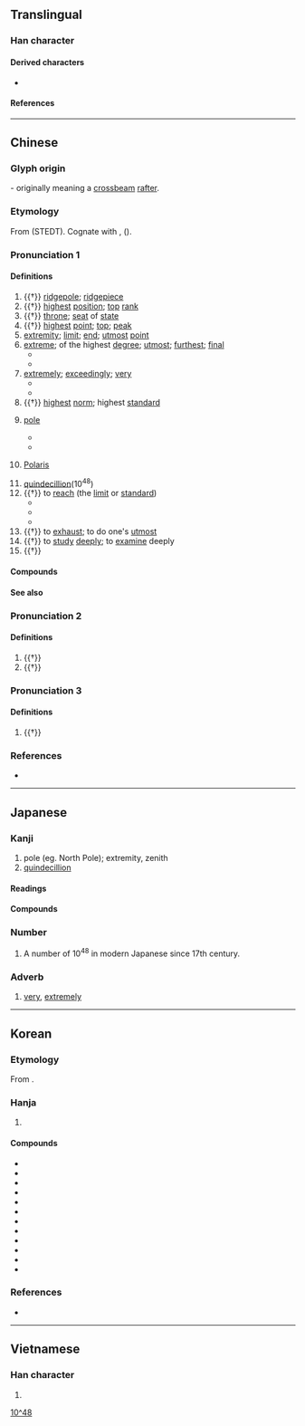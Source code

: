 {{also|极}}
{{character info}}
==Translingual==

===Han character===
{{Han char|rn=75|rad=木|as=08|sn=12|four=41914|canj=DMEM,DNEM|ids=⿰木亟}}

====Derived characters====
* {{l|mul|[[𤺷]], [[𦽯]], [[𨅰]], [[𮔼]]}}

====References====
{{Han ref|kx=0542.020|dkj=15181|dj=0929.070|hdz=21240.100|uh=6975}}

----

==Chinese==
{{zh-forms|s=极}}

===Glyph origin===
{{Han etym}}
{{Han compound|木|亟|c1=s|t1=tree, wood|c2=p|ls=psc}} - originally meaning a [[crossbeam]] [[rafter]].

===Etymology===
From {{inh|zh|sit-pro|*kak||expensive; at its peak}} (STEDT). Cognate with {{och-l|亟|id=2|urgent}}, {{och-l|殛|to kill}} ({{zh-ref|Schuessler, 2007}}).

===Pronunciation 1===
{{zh-pron
|m=jí
|m-s=
|c=gik6
|c-t=
|g=
|h=pfs=khi̍t;gd=kid6
|j=
|mb=gĭ
|md=gĭk
|mn=qz:kia̍k/tw,xm,zz:ke̍k
|mn-t=gêg8
|w=5jjiq
|x=
|mc=y
|oc=y
|cat=n,num,a,adv,v
}}

====Definitions====
{{zh-hanzi}}

# {{†}} [[ridgepole]]; [[ridgepiece]]
# {{†}} [[high]]est [[position]]; [[top]] [[rank]]
# {{†}} [[throne]]; [[seat]] of [[state]]
# {{†}} [[high]]est [[point]]; [[top]]; [[peak]]
# [[extremity]]; [[limit]]; [[end]]; [[utmost]] [[point]]
# [[extreme]]; of the highest [[degree]]; [[utmost]]; [[furthest]]; [[final]]
#* {{zh-x|極品|item of the highest quality}}
#* {{zh-x|極限|limit, the utmost limits}}
# [[extremely]]; [[exceedingly]]; [[very]]
#* {{zh-x|極了|extremely}}
#* {{zh-x|它 被 切{qiē} 得{de} 極 薄{báo}。|It was cut wafer-thin.}}
# {{†}} [[high]]est [[norm]]; highest [[standard]]
# {{lb|zh|geography|physics}} [[pole]]
#* {{zh-x|北極|north pole}}
#* {{zh-x|陰極|negative pole, cathode}}
# {{lb|zh|astronomy}} [[Polaris]]
# [[quindecillion]](10<sup>48</sup>)
# {{†}} to [[reach]] (the [[limit]] or [[standard]])
#* {{zh-x|登峰造極|to reach great heights}}
#* {{zh-x|物極必反|a thing turns into its opposite if pushed too far}}
#* {{zh-x|位極人臣|to have reached the highest official positions}}
# {{†}} to [[exhaust]]; to do one's [[utmost]]
# {{†}} to [[study]] [[deeply]]; to [[examine]] deeply
# {{†}} {{zh-alt-form|殛|to [[punish]]}}

====Compounds====
{{zh-der|南極星輝|偏極光|南極圈|六極|北極圈|南北極|名垂罔極|南極洲|兩極觀點|北極鯨|南極呈祥|底極|四極|北極海|否極泰來|北極凍原|不極不反|喜極而泣|剝極必復|不極|南極地區|否極生泰|弓極|偏極光鏡|北極|南極|太極拳|八極拳|北極熊|八極|坤極|北極地區|兩極|亂極則平|太極劍|勃極烈|南極大陸|南極星沉|何極|宸極|御極|奇冤極枉|太極圖說|太極圖|太極|峻極|南極仙翁|兩極化|南極騰輝|垓極|基極|地極|北極鋒|北極光|位極人臣|否極必泰|勢窮力極|北極犬|二極管|二極體|北極星|北極狐|建極|三極|極刑|極峰|窮極|極選|消極論|樂極則悲|極樂|消極|發極|極端分子|極鋒|極力|窮本極源|極限強度|極婺聯輝|極限體育|樂極生悲|樂極悲來|極致|極圈|極權國家|撒極|極光|登峰造極|斗極|物極必反|窮兵極武|民極|窮貴極富|窮極無聊|窮極則變|窮形極狀|窮幽極微|窮妙極巧|窮天極地|窮凶惡極|極權|積極性|積極分子|積極|窮工極巧|極深研幾|痛毀極詆|磁極|磁南極|打太極|無極|窮極其妙|拱極星|盛極一時|盡態極妍|盛極必衰|皇極數|皇極|極板|極化|窮凶極虐|樂極悲生|登極|窮極要妙|極量|極地|極處|殫精極思|極點|握手極歡|指極星|極樂鳥|打太極拳|極頭麻化|物極則衰|柵極|磁北極|泰極而否|窮富極貴|極便當|窮奢極欲|極其|極權主義|極度|極短篇|殫思極慮|正極|極切瞻韓|樂極忘形|樂不可極|極口|極限|極色|極端|極目|極權政治|極樂世界|極坐標|極地氣候|極冠|直言極諫|極品|窮奢極侈|有極|深思極慮|窮凶極惡|殫精極慮|昊天罔極|沒極奈何|繼天立極|親極反疏|陰極|隆極|靜極思動|終極|西極|罔極|貴極人臣|衍極|踐極|高官極品|至愚極陋|造天立極|罔極之恩|陰極射線|負極|陽極射線|陽極|罪大惡極|電極|造極登峰|計窮慮極|計窮力極|至極|極體}}

====See also====
{{zh-numerals-10^4}}

===Pronunciation 2===
{{zh-pron
|m=jí
|c=gik1
|cat=adv
}}

====Definitions====
{{zh-hanzi}}
# {{†}} {{zh-alt-form|亟|[[fast]]; [[speedy]]}}
# {{†}} {{zh-alt-form|亟|[[anxiously]]}}

===Pronunciation 3===
{{zh-pron
|m=qì
|c=kei3
|cat=adv
}}

====Definitions====
{{zh-hanzi}}
# {{†}} {{zh-alt-form|亟|[[repeatedly]]}}

===References===
* {{R:yue:mfccd}}

{{zh-cat|Elementary}}

----

==Japanese==

===Kanji===
{{ja-kanji|grade=4|rs=木09}}

# pole (eg. North Pole); extremity, zenith
# [[quindecillion]]

====Readings====
{{ja-readings
|goon=ごく
|kanon=きょく
|on=ごき
|kun=きわ-み, きわ-める, きわ-まる, むね
}}

====Compounds====
{{der4|ja|collapse=0
|{{ja-r|極%意|ごく%い}}
|{{ja-r|極%刑|きょっ%けい}}
|{{ja-r|極%光|きょっ%こう}}
|{{ja-r|極%性|きょく%せい}}
|{{ja-r|極%端|きょく%たん}}
|{{ja-r|極%地|きょく%ち}}
|{{ja-r|極%東|^きょく%とう}}
|{{ja-r|極%道|ごく%どう}}
|{{ja-r|極%秘|ごく%ひ}}
|{{ja-r|極%楽|ごく%らく}}
|{{ja-r|極%論|きょく%ろん}}
|{{ja-r|磁%極|じ%きょく}}
|{{ja-r|電%極|でん%きょく}}
|{{ja-r|極%悪|ごく%あく}}
}}

===Number===
{{ja-pos|numeral|ごく}}

# A number of 10<sup>48</sup> in modern Japanese since 17th century.

===Adverb===
{{ja-pos|adverb|ごく}}

# [[very]], [[extremely]]
#: {{ja-usex|'''ごく'''稀に|'''ごく'''-まれ に|very rarely; seldom}}
#: {{ja-usex|'''ごく'''普通|'''ごく'''-ふつう|very ordinary}}

[[Category:Japanese numeral symbols|10^48]]

----

==Korean==

===Etymology===
From {{der|ko|ltc|-}} {{ltc-l|極|id=1}}. {{hanja-hunmong|극|kuk|雜語#하35B}}

===Hanja===
{{ko-hanja-search}}
{{ko-hanja|다하다|다할|극}}

# {{hanja form of|극|[[pole]]; [[extremity]]}}

====Compounds====
{{der-top3|Compounds}}
* {{ko-l|남극|[[south]] [[pole]]|南極}}
* {{ko-l|북극|[[north]] [[pole]]|北極}}
* {{ko-l|극도|[[maximum]]|極度}}
* {{ko-l|태극|[[tai chi]]|太極}}
* {{ko-l|지극|the [[height]] of|至極}}
* {{ko-l|적극|[[activity]]|積極}}
* {{ko-l|극심|[[severity]]|極甚}}
* {{ko-l|극치|[[peak]]|極致}}
* {{ko-l|극한|[[limit]]; [[maximum]]|極限}}
* {{ko-l|극동|the [[Far East]]|極東}}
* {{ko-l|극우|[[far right]], [[ultraright]]|極右}}
* {{ko-l|극좌|[[far left]], [[ultraleft]]|極左}}
{{der-bottom}}

===References===
* {{R:hanjadoc|5193}}

----

==Vietnamese==

===Han character===
{{vi-hantu|[[cực]], [[cọc]]|rs=木09}}

# {{rfdef|vi|sort=木09}}